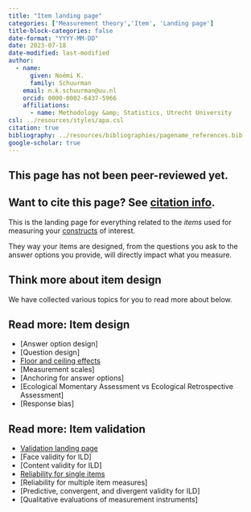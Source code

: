 ```yaml
---
title: "Item landing page"
categories: ['Measurement theory','Item', 'Landing page']
title-block-categories: false
date-format: "YYYY-MM-DD"
date: 2023-07-18
date-modified: last-modified
author:
  - name:
      given: Noémi K.
      family: Schuurman
    email: n.k.schuurman@uu.nl
    orcid: 0000-0002-6437-5966
    affiliations:
      - name: Methodology &amp; Statistics, Utrecht University
csl: ../resources/styles/apa.csl
citation: true
bibliography: ../resources/bibliographies/pagename_references.bib
google-scholar: true
---
```


::: callout-caution
## This page has not been peer-reviewed yet.
:::

::: callout-note
## Want to cite this page? See [citation info](item.html#citation).
:::

This is the landing page for everything related to the <i> items </i> used for measuring your [constructs](../theory/your-study/constructs.qmd) of interest.

They way your items are designed, from the questions you ask to the answer options you provide, will directly impact what you measure. 

## Think more about item design

We have collected various topics for you to read more about below.

::: {.callout-note collapse="false"}

## Read more: Item design

-   [Answer option design]
-   [Question design]
-   [Floor and ceiling effects](../theory/distributions/floor-ceiling-effects.qmd)
-   [Measurement scales] 
-   [Anchoring for answer options]
-   [Ecological Momentary Assessment vs Ecological Retrospective Assessment]
-   [Response bias]

:::

::: {.callout-note collapse="false"}

## Read more: Item validation
-   [Validation landing page](validation.qmd)
-   [Face validity for ILD]
-   [Content validity for ILD]
-   [Reliability for single items](validation/reliability-single-item-measures.qmd)
-   [Reliability for multiple item measures]
-   [Predictive, convergent, and divergent validity for ILD]
-   [Qualitative evaluations of measurement instruments]

:::


```{=html}
<!--
# Related pages

-   [Measurement coverage, time span, & granularity.](/TScale_MeasCoverage.html)

-   [Measuring and Relating Multiple Constructs Measured at Different Timescales](/TScale_RelatingConstructs.html)

-   [Capturing Regime Switches](/TScale_Switches.html)

-   [Event-Relations in ILD Measurement](/EventRelations.html)

-   [Measurement Burst Designs]
-->
```
